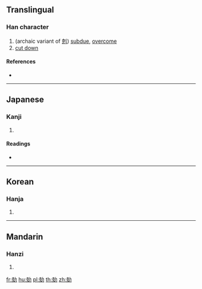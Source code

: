 {{character info/new}}
==Translingual==

===Han character===
{{Han char|rn=19|rad=力|as=07|sn=9|four=44227|canj=JUKS|ids=⿰克力}}

# (archaic variant of [[剋]]) [[subdue]], [[overcome]]
# [[cut down]]

====References====
* {{Han ref|kx=0147.240|dkj=02348|dj=0332.050|hdz=10370.130|uh=52C0|ud=21184|bh=CDF2|bd=52722}}

----

==Japanese==

===Kanji===
{{ja-kanji|grade=|rs=力07}}

# {{defn|lang=ja|sort=力07}}

====Readings====
* {{ja-readings|on=[[こく]] (koku)|kun=[[つとめる]] (tsutomeru), [[かつ]] (katsu)}}

----

==Korean==

===Hanja===
{{ko-hanja|hangeul=극|rv=geuk|mr=kŭk}}

# {{defn|lang=ko|sort=力07}}

----

==Mandarin==

===Hanzi===
{{cmn-hanzi|pin=[[kè]] ([[ke4]])|wg=k'o<sup>4</sup>}}

# {{defn|lang=cmn|sort=力07}}

[[fr:勀]]
[[hu:勀]]
[[pl:勀]]
[[th:勀]]
[[zh:勀]]